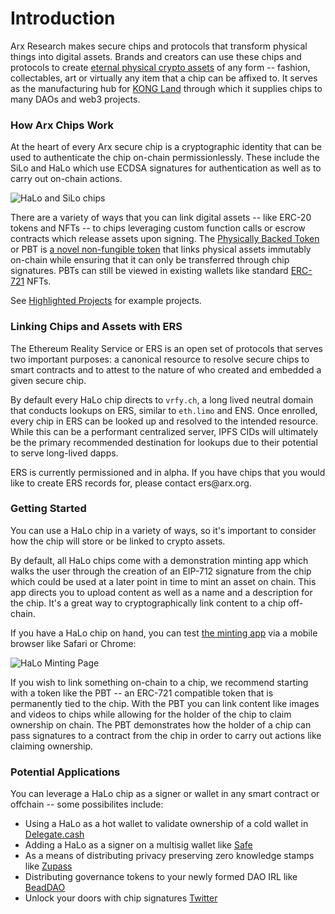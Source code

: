 
# Introduction

Arx Research makes secure chips and protocols that transform physical things into digital assets. Brands and creators can use these chips and protocols to create [eternal physical crypto assets](https://medium.com/kong-land-embassy/eternal-physical-crypto-b487ee8a1553) of any form -- fashion, collectables, art or virtually any item that a chip can be affixed to. It serves as the manufacturing hub for [KONG Land](https://www.kong.land/) through which it supplies chips to many DAOs and web3 projects. 

### How Arx Chips Work

At the heart of every Arx secure chip is a cryptographic identity that can be used to authenticate the chip on-chain permissionlessly. These include the SiLo and HaLo which use ECDSA signatures for authentication as well as to carry out on-chain actions.

![HaLo and SiLo chips](/images/halo.jpg)

There are a variety of ways that you can link digital assets -- like ERC-20 tokens and NFTs -- to chips leveraging custom function calls or escrow contracts which release assets upon signing. The [Physically Backed Token](https://github.com/chiru-labs/PBT) or PBT is [a novel non-fungible token](https://eips.ethereum.org/EIPS/eip-5791) that links physical assets immutably on-chain while ensuring that it can only be transferred through chip signatures. PBTs can still be viewed in existing wallets like standard [ERC-721](https://eips.ethereum.org/EIPS/eip-721) NFTs.

See [Highlighted Projects](../projects) for example projects.

### Linking Chips and Assets with ERS

The Ethereum Reality Service or ERS is an open set of protocols that serves two important purposes: a canonical resource to resolve secure chips to smart contracts and to attest to the nature of who created and embedded a given secure chip. 

By default every HaLo chip directs to `vrfy.ch`, a long lived neutral domain that conducts lookups on ERS, similar to `eth.limo` and ENS. Once enrolled, every chip in ERS can be looked up and resolved to the intended resource. While this can be a performant centralized server, IPFS CIDs will ultimately be the primary recommended destination for lookups due to their potential to serve long-lived dapps.

<Callout type="info">
ERS is currently permissioned and in alpha. If you have chips that you would like to create ERS records for, please contact ers@arx.org.
</Callout>

### Getting Started

You can use a HaLo chip in a variety of ways, so it's important to consider how the chip will store or be linked to crypto assets. 

By default, all HaLo chips come with a demonstration minting app which walks the user through the creation of an EIP-712 signature from the chip which could be used at a later point in time to mint an asset on chain. This app directs you to upload content as well as a name and a description for the chip. It's a great way to cryptographically link content to a chip off-chain.

If you have a HaLo chip on hand, you can test [the minting app](https://halo.vrfy.ch/) via a mobile browser like Safari or Chrome: 

![HaLo Minting Page](/images/halo-minting-page.jpg)

If you wish to link something on-chain to a chip, we recommend starting with a token like the PBT -- an ERC-721 compatible token that is permanently tied to the chip. With the PBT you can link content like images and videos to chips while allowing for the holder of the chip to claim ownership on chain. The PBT demonstrates how the holder of a chip can pass signatures to a contract from the chip in order to carry out actions like claiming ownership.

### Potential Applications

You can leverage a HaLo chip as a signer or wallet in any smart contract or offchain -- some possibilites include:

- Using a HaLo as a hot wallet to validate ownership of a cold wallet in [Delegate.cash](https://delegate.xyz/)
- Adding a HaLo as a signer on a multisig wallet like [Safe](https://app.safe.global/welcome)
- As a means of distributing privacy preserving zero knowledge stamps like [Zupass](https://pse-team.notion.site/Zupass-Stamps-Retrospective-v1-6bd7aa223f4d41cdb59b4ecf8aafb130)
- Distributing governance tokens to your newly formed DAO IRL like [BeadDAO](https://twitter.com/Ilovebeadz/status/1631459280216895491?s=20)
- Unlock your doors with chip signatures [Twitter](https://twitter.com/andy_gao_1/status/1547271517729263617?s=20)